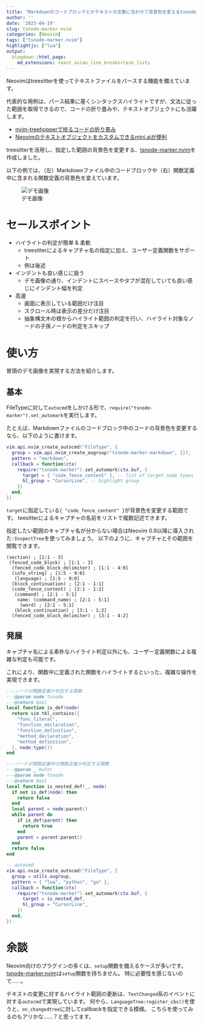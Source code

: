 ```yaml
---
title: "Markdownのコードブロックとかテキストの文脈に合わせて背景色を変えるtsnode-marker.nvimを作った"
author: ''
date: '2023-04-19'
slug: tsnode-marker-nvim
categories: [Neovim]
tags: ["tsnode-marker.nvim"]
highlightjs: ["lua"]
output:
  blogdown::html_page:
    md_extensions: +east_asian_line_breaks+task_lists
---
```


Neovimはtreesitterを使ってテキストファイルをパースする機能を備えています。

代表的な用例は、パース結果に基くシンタックスハイライトですが、文法に従った範囲を取得できるので、コードの折り畳みや、テキストオブジェクトにも活躍します。

- [nvim-treehopperで捗るコードの折り畳み](https://blog.atusy.net/2022/08/01/treehopper/)
- [Neovimのテキストオブジェクトをカスタムできるmini.aiが便利](https://blog.atusy.net/2023/01/27/mini-ai-nvim/)

treesitterを活用し、指定した範囲の背景色を変更する、[tsnode-marker.nvim]を作成しました。

以下の例では、（左）Markdownファイル中のコードブロックや（右）関数定義中に含まれる関数定義の背景色を変えています。

![デモ画像](https://user-images.githubusercontent.com/30277794/221220876-3296c5e8-56c7-4ab7-9e91-e3b72340b39f.png)

# セールスポイント

- ハイライトの判定が簡単 & 柔軟
    - treesitterによるキャプチャ名の指定に加え、ユーザー定義関数をサポート
    - 例は後述
- インデントも良い感じに扱う
    - デモ画像の通り、インデントにスペースやタブが混在していても良い感じにインデント幅を判定
- 高速
    - 画面に表示している範囲だけ注目
    - スクロール時は表示の差分だけ注目
    - 抽象構文木の根からハイライト範囲の判定を行い、ハイライト対象なノードの子孫ノードの判定をスキップ

# 使い方

冒頭のデモ画像を実現する方法を紹介します。

## 基本

FileTypeに対して`autocmd`をしかける形で、`require("tsnode-marker").set_automark`を実行します。

たとえば、Markdownファイルのコードブロック中のコードの背景色を変更するなら、以下のように書けます。

``` lua
vim.api.nvim_create_autocmd("FileType", {
  group = vim.api.nvim_create_augroup("tsnode-marker-markdown", {}),
  pattern = "markdown",
  callback = function(ctx)
    require("tsnode-marker").set_automark(ctx.buf, {
      target = { "code_fence_content" }, -- list of target node types
      hl_group = "CursorLine", -- highlight group
    })
  end,
})
```

`target`に指定している`{ "code_fence_content" }`が背景色を変更する範囲です。
teesitterによるキャプチャの名前をリストで複数記述できます。

指定したい範囲のキャプチャ名が分からない場合はNeovim 0.9以降に導入された`:InspectTree`を使ってみましょう。
以下のように、キャプチャとその範囲を閲覧できます。

```
(section) ; [1:1 - 3]
 (fenced_code_block) ; [1:1 - 3]
  (fenced_code_block_delimiter) ; [1:1 - 4:0]
  (info_string) ; [1:5 - 9:0]
   (language) ; [1:5 - 9:0]
  (block_continuation) ; [2:1 - 1:1]
  (code_fence_content) ; [2:1 - 1:2]
   (command) ; [2:1 - 5:1]
    name: (command_name) ; [2:1 - 5:1]
     (word) ; [2:1 - 5:1]
   (block_continuation) ; [3:1 - 1:2]
  (fenced_code_block_delimiter) ; [3:1 - 4:2]
```

## 発展

キャプチャ名による素朴なハイライト判定以外にも、ユーザー定義関数による複雑な判定も可能です。

これにより、関数中に定義された関数をハイライトするといった、複雑な操作を実現できます。

``` lua
---ノードが関数定義か判定する関数
---@param node tsnode
---@return bool
local function is_def(node)
  return vim.tbl_contains({
    "func_literal",
    "function_declaration",
    "function_definition",
    "method_declaration",
    "method_definition",
  }, node:type())
end

---ノードが関数定義中の関数定義か判定する関数
---@param _ bufnr
---@param node tsnode
---@return bool
local function is_nested_def(_, node)
  if not is_def(node) then
    return false
  end
  local parent = node:parent()
  while parent do
    if is_def(parent) then
      return true
    end
    parent = parent:parent()
  end
  return false
end

-- autocmd
vim.api.nvim_create_autocmd("FileType", {
  group = utils.augroup,
  pattern = { "lua", "python", "go" },
  callback = function(ctx)
    require("tsnode-marker").set_automark(ctx.buf, {
      target = is_nested_def,
      hl_group = "CursorLine",
    })
  end,
})
```

# 余談

Neovim向けのプラグインの多くは、`setup`関数を備えるケースが多いです。
[tsnode-marker.nvim]は`setup`関数を持ちません。
特に必要性を感じないので……。

テキストの変更に対するハイライト範囲の更新は、`TextChanged`系のイベントに対する`autocmd`で実現しています。
何やら、`LanguageTree:register_cbs()`を使うと、`on_changedtree`に対してcallbackを指定できる模様。
こちらを使ってみるのもアリかな……？と思ってます。

[tsnode-marker.nvim]: https://github.com/atusy/tsnode-marker.nvim

